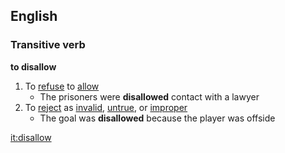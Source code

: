 ==English==
===Transitive verb===
'''to disallow'''
#To [[refuse]] to [[allow]]
#* The prisoners were '''disallowed''' contact with a lawyer
#To [[reject]] as [[invalid]], [[untrue]], or [[improper]]
#* The goal was '''disallowed''' because the player was offside
[[it:disallow]]